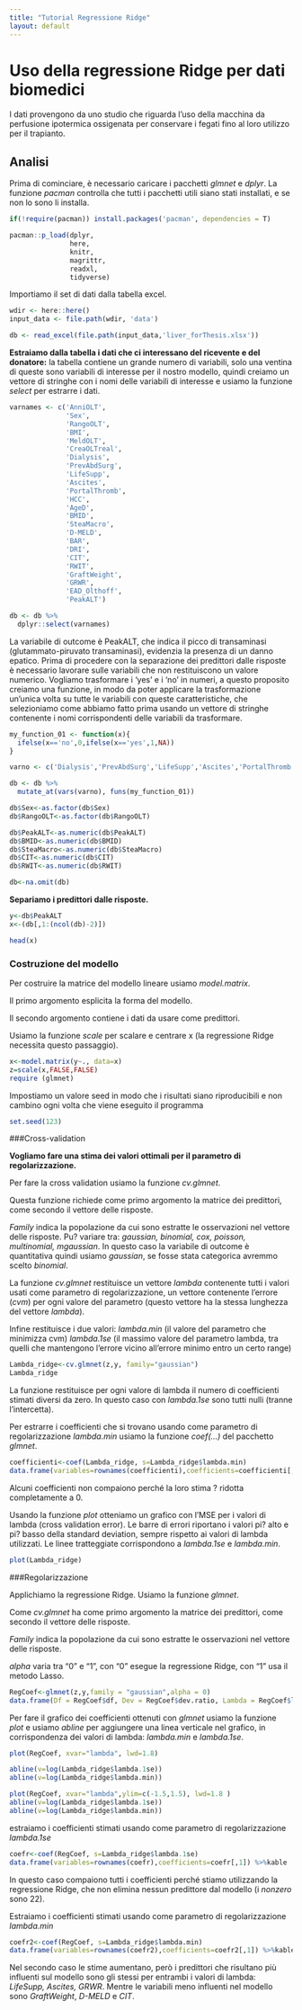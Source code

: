 ```yaml
---
title: "Tutorial Regressione Ridge"
layout: default
---
```



# Uso della regressione Ridge per dati biomedici

I dati provengono da uno studio che riguarda l'uso della macchina da perfusione ipotermica ossigenata per conservare i fegati fino al loro utilizzo per il trapianto. 

## Analisi

Prima di cominciare, è necessario caricare i pacchetti *glmnet* e *dplyr*. La funzione *pacman* controlla che tutti i pacchetti utili siano stati installati, e se non lo sono li installa.  

```r
if(!require(pacman)) install.packages('pacman', dependencies = T)

pacman::p_load(dplyr,
               here,
               knitr,
               magrittr,
               readxl,
               tidyverse)
```

Importiamo il set di dati dalla tabella excel.

```r
wdir <- here::here()
input_data <- file.path(wdir, 'data')

db <- read_excel(file.path(input_data,'liver_forThesis.xlsx'))
```

**Estraiamo dalla tabella i dati che ci interessano del ricevente e del donatore:**
la tabella contiene un grande numero di variabili, solo una ventina di queste sono variabili di interesse per il nostro modello, quindi creiamo un vettore di stringhe con i nomi delle variabili di interesse e usiamo la funzione *select* per estrarre i dati. 
```r
varnames <- c('AnniOLT',
              'Sex',
              'RangoOLT',
              'BMI',
              'MeldOLT',
              'CreaOLTreal',
              'Dialysis',
              'PrevAbdSurg',
              'LifeSupp',
              'Ascites',
              'PortalThromb',
              'HCC',
              'AgeD',
              'BMID',
              'SteaMacro',
              'D-MELD',
              'BAR',
              'DRI',
              'CIT',
              'RWIT',
              'GraftWeight',
              'GRWR',
              'EAD_Olthoff',
              'PeakALT')

db <- db %>% 
  dplyr::select(varnames)
```

La variabile di outcome è PeakALT, che indica il picco di transaminasi (glutammato-piruvato transaminasi), evidenzia la presenza di un danno epatico. 
Prima di procedere con la separazione dei predittori dalle risposte è necessario lavorare sulle variabili che non restituiscono un valore numerico. Vogliamo trasformare i 'yes' e i 'no' in numeri, a questo proposito creiamo una funzione, in modo da poter applicare la trasformazione un'unica volta su tutte le variabili con queste caratteristiche, che selezioniamo come abbiamo fatto prima usando un vettore di stringhe contenente i nomi corrispondenti delle variabili da trasformare. 

```r
my_function_01 <- function(x){
  ifelse(x=='no',0,ifelse(x=='yes',1,NA))
}

varno <- c('Dialysis','PrevAbdSurg','LifeSupp','Ascites','PortalThromb', 'HCC','EAD_Olthoff')

db <- db %>% 
  mutate_at(vars(varno), funs(my_function_01))
```


```r
db$Sex<-as.factor(db$Sex)
db$RangoOLT<-as.factor(db$RangoOLT)

db$PeakALT<-as.numeric(db$PeakALT)
db$BMID<-as.numeric(db$BMID)
db$SteaMacro<-as.numeric(db$SteaMacro)
db$CIT<-as.numeric(db$CIT)
db$RWIT<-as.numeric(db$RWIT)

db<-na.omit(db)
```

**Separiamo i predittori dalle risposte.** 
```r
y<-db$PeakALT
x<-(db[,1:(ncol(db)-2)]) 
```

```r

head(x)
```

### Costruzione del modello

Per costruire la matrice del modello lineare usiamo *model.matrix*. 

Il primo argomento esplicita la forma del modello.

Il secondo argomento contiene i dati da usare come predittori. 

Usiamo la funzione *scale* per scalare e centrare x (la regressione Ridge necessita questo passaggio).

```r
x<-model.matrix(y~., data=x)
z=scale(x,FALSE,FALSE)
require (glmnet)
```
Impostiamo un valore seed in modo che i risultati siano riproducibili
e non cambino ogni volta che viene eseguito il programma
```r
set.seed(123)
```
###Cross-validation

**Vogliamo fare una stima dei valori ottimali per il parametro di regolarizzazione.**

Per fare la cross validation usiamo la funzione *cv.glmnet*. 

Questa funzione richiede come primo argomento la matrice dei predittori, come secondo il vettore delle risposte. 

*Family* indica la popolazione da cui sono estratte le osservazioni nel vettore delle risposte. 
Pu? variare tra: *gaussian, binomial, cox, poisson, multinomial, mgaussian*. In questo caso la variabile di outcome è quantitativa quindi usiamo *gaussian*, se fosse stata categorica avremmo scelto *binomial*. 

La funzione *cv.glmnet* restituisce un vettore *lambda* contenente tutti i valori usati come parametro di regolarizzazione, un vettore contenente l'errore (*cvm*) per ogni valore del parametro (questo vettore ha la stessa lunghezza del vettore *lambda*). 

Infine restituisce i due valori: *lambda.min* (il valore del parametro che minimizza cvm) *lambda.1se* (il massimo valore del parametro lambda, tra quelli che mantengono l'errore vicino all'errore minimo entro un certo range)

```r
Lambda_ridge<-cv.glmnet(z,y, family="gaussian")
Lambda_ridge
```
La funzione restituisce per ogni valore di lambda il numero di coefficienti stimati diversi da zero. In questo caso con *lambda.1se* sono tutti nulli (tranne l'intercetta). 

Per estrarre i coefficienti che si trovano usando come parametro di regolarizzazione *lambda.min* usiamo la funzione *coef(...)* del pacchetto *glmnet*.

```r
coefficienti<-coef(Lambda_ridge, s=Lambda_ridge$lambda.min)   
data.frame(variables=rownames(coefficienti),coefficients=coefficienti[,1]) %>%kable
```
Alcuni coefficienti non compaiono perché la loro stima ? ridotta completamente a 0. 

Usando la funzione *plot* otteniamo un grafico con l'MSE per i valori di lambda (cross validation error). Le barre di errori riportano i valori pi? alto e pi? basso della standard deviation, sempre rispetto ai valori di lambda utilizzati. Le linee tratteggiate corrispondono a *lambda.1se* e *lambda.min*. 
```r
plot(Lambda_ridge)
```

###Regolarizzazione

Applichiamo la regressione Ridge. 
Usiamo la funzione *glmnet*. 

Come *cv.glmnet* ha come primo argomento la matrice dei predittori, come secondo il vettore delle risposte. 

*Family* indica la popolazione da cui sono estratte le osservazioni nel vettore delle risposte. 

*alpha* varia tra "0" e "1", con "0" esegue la regressione Ridge, con "1" usa il metodo Lasso.

```r
RegCoef<-glmnet(z,y,family = "gaussian",alpha = 0)
data.frame(Df = RegCoef$df, Dev = RegCoef$dev.ratio, Lambda = RegCoef$lambda) %>% kable() 
```

Per fare il grafico dei coefficienti ottenuti con *glmnet* usiamo la funzione *plot* e usiamo *abline* per aggiungere una linea verticale nel grafico, in corrispondenza dei valori di lambda: *lambda.min* e *lambda.1se*.

```r
plot(RegCoef, xvar="lambda", lwd=1.8)

abline(v=log(Lambda_ridge$lambda.1se))
abline(v=log(Lambda_ridge$lambda.min))
```

```r
plot(RegCoef, xvar="lambda",ylim=c(-1.5,1.5), lwd=1.8 )
abline(v=log(Lambda_ridge$lambda.1se))
abline(v=log(Lambda_ridge$lambda.min))
```

estraiamo i coefficienti stimati usando come parametro di regolarizzazione *lambda.1se*

```r
coefr<-coef(RegCoef, s=Lambda_ridge$lambda.1se)
data.frame(variables=rownames(coefr),coefficients=coefr[,1]) %>%kable

```
In questo caso compaiono tutti i coefficienti perché stiamo utilizzando la regressione Ridge, che non elimina nessun predittore dal modello (i *nonzero* sono 22).


Estraiamo i coefficienti stimati usando come parametro di regolarizzazione *lambda.min*

```r
coefr2<-coef(RegCoef, s=Lambda_ridge$lambda.min)
data.frame(variables=rownames(coefr2),coefficients=coefr2[,1]) %>%kable
```

Nel secondo caso le stime aumentano, però i predittori che risultano più influenti sul modello sono gli stessi per entrambi i valori di lambda: *LifeSupp, Ascites, GRWR*.
Mentre le variabili meno influenti nel modello sono *GraftWeight*, *D-MELD* e *CIT*. 

